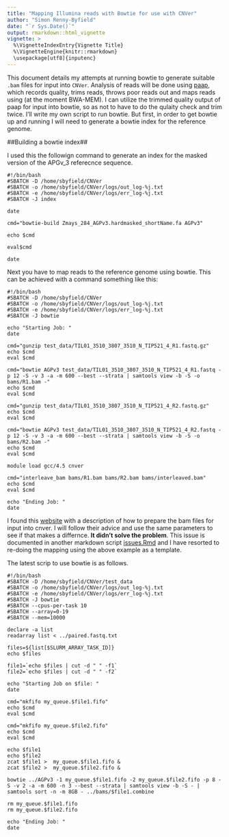 ```yaml
---
title: "Mapping Illumina reads with Bowtie for use with CNVer"
author: "Simon Renny-Byfield"
date: "`r Sys.Date()`"
output: rmarkdown::html_vignette
vignette: >
  %\VignetteIndexEntry{Vignette Title}
  %\VignetteEngine{knitr::rmarkdown}
  \usepackage[utf8]{inputenc}
---
```


This document details my attempts at running bowtie to generate suitable `.bam` files for input into `CNVer`. Analysis of reads will be done using [paap](https://github.com/RILAB/paap), which records quality, trims reads, throws poor reads out and maps reads using (at the moment BWA-MEM). I can utilize the trimmed quality output of paap for input into bowtie, so as not to have to do the qulaity check and trim twice. I'll write my own script to run bowtie. But first, in order to get bowtie up and running I will need to generate a bowtie index for the reference genome.

##Building a bowtie index##

I used this the followign command to generate an index for the masked version of the APGv_3 referecnce sequence.

```
#!/bin/bash
#SBATCH -D /home/sbyfield/CNVer
#SBATCH -o /home/sbyfield/CNVer/logs/out_log-%j.txt
#SBATCH -e /home/sbyfield/CNVer/logs/err_log-%j.txt
#SBATCH -J index

date

cmd="bowtie-build Zmays_284_AGPv3.hardmasked_shortName.fa AGPv3"

echo $cmd

eval$cmd

date
```

Next you have to map reads to the reference genome using bowtie. This can be achieved with a command something like this:

```
#!/bin/bash
#SBATCH -D /home/sbyfield/CNVer
#SBATCH -o /home/sbyfield/CNVer/logs/out_log-%j.txt
#SBATCH -e /home/sbyfield/CNVer/logs/err_log-%j.txt
#SBATCH -J bowtie

echo "Starting Job: "
date

cmd="gunzip test_data/TIL01_3510_3807_3510_N_TIP521_4_R1.fastq.gz"
echo $cmd
eval $cmd

cmd="bowtie AGPv3 test_data/TIL01_3510_3807_3510_N_TIP521_4_R1.fastq -p 12 -S -v 3 -a -m 600 --best --strata | samtools view -b -S -o bams/R1.bam -"
echo $cmd
eval $cmd

cmd="gunzip test_data/TIL01_3510_3807_3510_N_TIP521_4_R2.fastq.gz"
echo $cmd
eval $cmd

cmd="bowtie AGPv3 test_data/TIL01_3510_3807_3510_N_TIP521_4_R2.fastq -p 12 -S -v 3 -a -m 600 --best --strata | samtools view -b -S -o bams/R2.bam -"
echo $cmd
eval $cmd

module load gcc/4.5 cnver

cmd="interleave_bam bams/R1.bam bams/R2.bam bams/interleaved.bam"
echo $cmd
eval $cmd

echo "Ending Job: "
date
```

I found this [website](http://moo.nac.uci.edu/~hjm/cnver_bduc_howto.html#_step_4_convert_sort_bowtie_output_to_be_compatible_with_cnver) with a description of how to prepare the bam files for input into cnver. I will follow their advice and use the same parameters to see if that makes a differnce. **It didn't solve the problem**. This issue is documented in another markdown script [issues.Rmd](https://github.com/XLEvolutionist/CNVer/blob/master/issues.Rmd) and I have resorted to re-doing the mapping using the above example as a template.

The latest scrip to use bowtie is as follows.

```
#!/bin/bash
#SBATCH -D /home/sbyfield/CNVer/test_data
#SBATCH -o /home/sbyfield/CNVer/logs/out_log-%j.txt
#SBATCH -e /home/sbyfield/CNVer/logs/err_log-%j.txt
#SBATCH -J bowtie
#SBATCH --cpus-per-task 10
#SBATCH --array=0-19
#SBATCH --mem=10000

declare -a list
readarray list < ../paired.fastq.txt

files=${list[$SLURM_ARRAY_TASK_ID]}
echo $files

file1=`echo $files | cut -d " " -f1`
file2=`echo $files | cut -d " " -f2`

echo "Starting Job on $file: "
date

cmd="mkfifo my_queue.$file1.fifo"
echo $cmd
eval $cmd

cmd="mkfifo my_queue.$file2.fifo"
echo $cmd
eval $cmd

echo $file1
echo $file2
zcat $file1 >  my_queue.$file1.fifo & 
zcat $file2 >  my_queue.$file2.fifo &

bowtie ../AGPv3 -1 my_queue.$file1.fifo -2 my_queue.$file2.fifo -p 8 -S -v 2 -a -m 600 -n 3 --best --strata | samtools view -b -S - | samtools sort -n -m 8GB - ../bams/$file1.combine

rm my_queue.$file1.fifo
rm my_queue.$file2.fifo

echo "Ending Job: "
date
```
